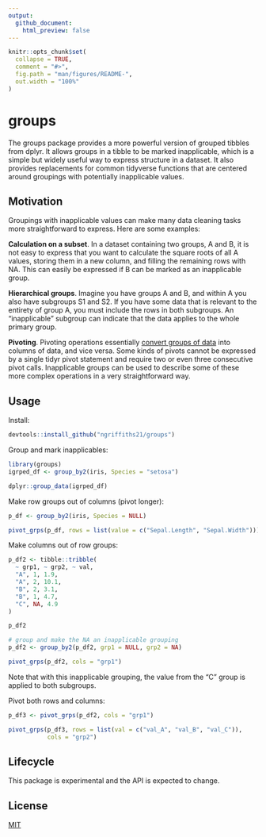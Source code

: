 ```yaml
---
output:
  github_document:
    html_preview: false
---
```


<!-- README.md is generated from README.Rmd. Please edit that file -->

```r
knitr::opts_chunk$set(
  collapse = TRUE,
  comment = "#>",
  fig.path = "man/figures/README-",
  out.width = "100%"
)
```

# groups

<!-- badges: start -->
<!-- badges: end -->

The groups package provides a more powerful version of grouped tibbles from dplyr. It allows groups in a tibble to be marked inapplicable, which is a simple but widely useful way to express structure in a dataset. It also provides replacements for common tidyverse functions that are centered around groupings with potentially inapplicable values.

## Motivation

Groupings with inapplicable values can make many data cleaning tasks more straightforward to express. Here are some examples:

**Calculation on a subset**. In a dataset containing two groups, A and B, it is not easy to express that you want to calculate the square roots of all A values, storing them in a new column, and filling the remaining rows with NA. This can easily be expressed if B can be marked as an inapplicable group.

**Hierarchical groups**. Imagine you have groups A and B, and within A you also have subgroups S1 and S2. If you have some data that is relevant to the entirety of group A, you must include the rows in both subgroups. An "inapplicable" subgroup can indicate that the data applies to the whole primary group.

**Pivoting**. Pivoting operations essentially [convert groups of data](https://epinotes.netlify.app/post/pivoting/) into columns of data, and vice versa. Some kinds of pivots cannot be expressed by a single tidyr pivot statement and require two or even three consecutive pivot calls. Inapplicable groups can be used to describe some of these more complex operations in a very straightforward way.

## Usage

Install:

```r
devtools::install_github("ngriffiths21/groups")
```

Group and mark inapplicables:

```r
library(groups)
igrped_df <- group_by2(iris, Species = "setosa")

dplyr::group_data(igrped_df)
```

Make row groups out of columns (pivot longer):

```r
p_df <- group_by2(iris, Species = NULL)

pivot_grps(p_df, rows = list(value = c("Sepal.Length", "Sepal.Width")))
```

Make columns out of row groups:

```r
p_df2 <- tibble::tribble(
  ~ grp1, ~ grp2, ~ val,
  "A", 1, 1.9,
  "A", 2, 10.1,
  "B", 2, 3.1,
  "B", 1, 4.7,
  "C", NA, 4.9
)
```

```r
p_df2

# group and make the NA an inapplicable grouping
p_df2 <- group_by2(p_df2, grp1 = NULL, grp2 = NA)

pivot_grps(p_df2, cols = "grp1")
```

Note that with this inapplicable grouping, the value from the "C" group is applied to both subgroups.

Pivot both rows and columns:

```r
p_df3 <- pivot_grps(p_df2, cols = "grp1")

pivot_grps(p_df3, rows = list(val = c("val_A", "val_B", "val_C")),
           cols = "grp2")
```

## Lifecycle

This package is experimental and the API is expected to change.

## License

[MIT](https://choosealicense.com/licenses/mit/)
